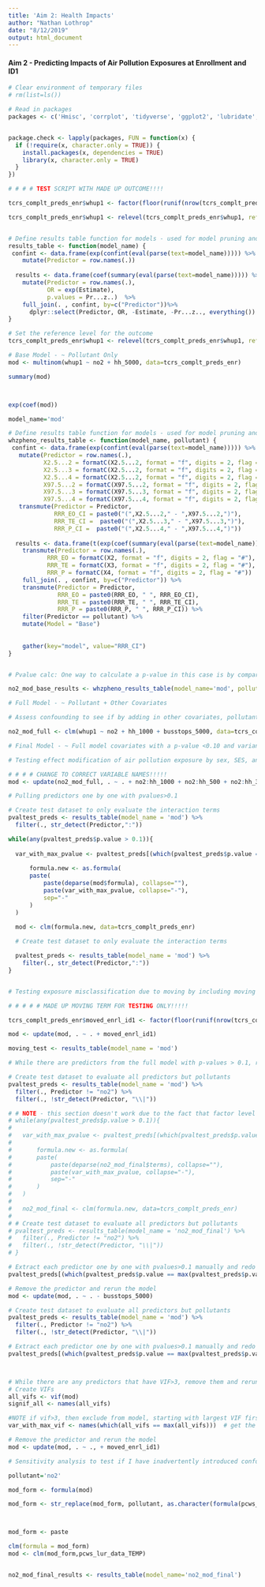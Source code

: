 ```yaml
---
title: 'Aim 2: Health Impacts'
author: "Nathan Lothrop"
date: "8/12/2019"
output: html_document
---
```

#### Aim 2 - Predicting Impacts of Air Pollution Exposures at Enrollment and ID1

```r
# Clear environment of temporary files
# rm(list=ls())

# Read in packages
packages <- c('Hmisc', 'corrplot', 'tidyverse', 'ggplot2', 'lubridate', 'broom', 'rlist', 'olsrr', 'car', 'AICcmodavg', 'lctools', 'sf', 'sp', 'leaflet', 'caret', 'lme4', 'lmerTest', 'data.table', 'knitr', 'modelr', 'ggpubr', 'janitor', 'kableExtra', 'formattable', 'corrplot', 'qtlcharts', 'PerformanceAnalytics', 'xts', 'factoextra', 'rms', 'nnet')


package.check <- lapply(packages, FUN = function(x) {
  if (!require(x, character.only = TRUE)) {
    install.packages(x, dependencies = TRUE)
    library(x, character.only = TRUE)
  }
})
```


```r

# # # # TEST SCRIPT WITH MADE UP OUTCOME!!!!

tcrs_complt_preds_enr$whup1 <- factor(floor(runif(nrow(tcrs_complt_preds_enr), min=1, max=5)))

tcrs_complt_preds_enr$whup1 <- relevel(tcrs_complt_preds_enr$whup1, ref=1)


# Define results table function for models - used for model pruning and output
results_table <- function(model_name) {
 confint <- data.frame(exp(confint(eval(parse(text=model_name))))) %>%
    mutate(Predictor = row.names(.))
  
  results <- data.frame(coef(summary(eval(parse(text=model_name))))) %>%
    mutate(Predictor = row.names(.),
           OR = exp(Estimate),
           p.values = Pr...z..)  %>%
    full_join(. , confint, by=c("Predictor"))%>%
      dplyr::select(Predictor, OR, -Estimate, -Pr...z.., everything())
}

# Set the reference level for the outcome
tcrs_complt_preds_enr$whup1 <- relevel(tcrs_complt_preds_enr$whup1, ref = 1)

# Base Model - ~ Pollutant Only
mod <- multinom(whup1 ~ no2 + hh_5000, data=tcrs_complt_preds_enr)

summary(mod)



exp(coef(mod))

model_name='mod'

# Define results table function for models - used for model pruning and output
whzpheno_results_table <- function(model_name, pollutant) {
 confint <- data.frame(exp(confint(eval(parse(text=model_name))))) %>%
   mutate(Predictor = row.names(.),
          X2.5...2 = formatC(X2.5...2, format = "f", digits = 2, flag = "#"),
          X2.5...3 = formatC(X2.5...2, format = "f", digits = 2, flag = "#"),
          X2.5...4 = formatC(X2.5...2, format = "f", digits = 2, flag = "#"),
          X97.5...2 = formatC(X97.5...2, format = "f", digits = 2, flag = "#"),
          X97.5...3 = formatC(X97.5...3, format = "f", digits = 2, flag = "#"),
          X97.5...4 = formatC(X97.5...4, format = "f", digits = 2, flag = "#")) %>%
   transmute(Predictor = Predictor,
             RRR_EO_CI = paste0("(",X2.5...2," - ",X97.5...2,")"),
             RRR_TE_CI =  paste0("(",X2.5...3," - ",X97.5...3,")"),
             RRR_P_CI =  paste0("(",X2.5...4," - ",X97.5...4,")"))  
  
  results <- data.frame(t(exp(coef(summary(eval(parse(text=model_name))))))) %>%
    transmute(Predictor = row.names(.),
           RRR_EO = formatC(X2, format = "f", digits = 2, flag = "#"),
           RRR_TE = formatC(X3, format = "f", digits = 2, flag = "#"),
           RRR_P = formatC(X4, format = "f", digits = 2, flag = "#"))  %>%
    full_join(. , confint, by=c("Predictor")) %>%
    transmute(Predictor = Predictor,
              RRR_EO = paste0(RRR_EO, " ", RRR_EO_CI),
              RRR_TE = paste0(RRR_TE, " ", RRR_TE_CI),
              RRR_P = paste0(RRR_P, " ", RRR_P_CI)) %>%
    filter(Predictor == pollutant) %>%
    mutate(Model = "Base")
    
    
    gather(key="model", value="RRR_CI")
}


# Pvalue calc: One way to calculate a p-value in this case is by comparing the t-value against the standard normal distribution, like a z test. Of course this is only true with infinite degrees of freedom, but is reasonably approximated by large samples, becoming increasingly biased as sample size decreases. This approach is used in other software packages such as Stata and is trivial to do. First we store the coefficient table, then calculate the p-values and combine back with the table. (Source: https://stats.idre.ucla.edu/r/dae/ordinal-logistic-regression/)

no2_mod_base_results <- whzpheno_results_table(model_name='mod', pollutant='no2')

# Full Model - ~ Pollutant + Other Covariates

# Assess confounding to see if by adding in other covariates, pollutant OR changes by >10%

no2_mod_full <- clm(whup1 ~ no2 + hh_1000 + busstops_5000, data=tcrs_complt_preds_enr)

# Final Model - ~ Full model covariates with a p-value <0.10 and variance inflation factor <3

# Testing effect modification of air pollution exposure by sex, SES, and atopy, keep interaction terms with pvalue<0.1

# # # # CHANGE TO CORRECT VARIABLE NAMES!!!!!
mod <- update(no2_mod_full, . ~ . + no2:hh_1000 + no2:hh_500 + no2:hh_300)

# Pulling predictors one by one with pvalues>0.1

# Create test dataset to only evaluate the interaction terms
pvaltest_preds <- results_table(model_name = 'mod') %>%
  filter(., str_detect(Predictor,":"))

while(any(pvaltest_preds$p.value > 0.1)){
  
  var_with_max_pvalue <- pvaltest_preds[(which(pvaltest_preds$p.value == max(pvaltest_preds$p.value))),1]  # get the var with max pvalue
  
      formula.new <- as.formula(
      paste(
          paste(deparse(mod$formula), collapse=""),
          paste(var_with_max_pvalue, collapse="-"),
          sep="-"
      )
  )
      
  mod <- clm(formula.new, data=tcrs_complt_preds_enr)

  # Create test dataset to only evaluate the interaction terms

  pvaltest_preds <- results_table(model_name = 'mod') %>%
    filter(., str_detect(Predictor,":"))
}


# Testing exposure misclassification due to moving by including moving term, stratify if needed by moving

# # # # # MADE UP MOVING TERM FOR TESTING ONLY!!!!!

tcrs_complt_preds_enr$moved_enrl_id1 <- factor(floor(runif(nrow(tcrs_complt_preds_enr), min=0, max=2)))

mod <- update(mod, . ~ . + moved_enrl_id1)

moving_test <- results_table(model_name = 'mod') 

# While there are predictors from the full model with p-values > 0.1, remove them and rerun the model

# Create test dataset to evaluate all predictors but pollutants
pvaltest_preds <- results_table(model_name = 'mod') %>%
  filter(., Predictor != "no2") %>%
  filter(., !str_detect(Predictor, "\\|"))

# # NOTE - this section doesn't work due to the fact that factor level variables are named one thing when put into the mode, but something else when diagnostics come back on account of each level is its own variable!
# while(any(pvaltest_preds$p.value > 0.1)){
#   
#   var_with_max_pvalue <- pvaltest_preds[(which(pvaltest_preds$p.value == max(pvaltest_preds$p.value))),1]  # get the var with max pvalue
#   
#       formula.new <- as.formula(
#       paste(
#           paste(deparse(no2_mod_final$terms), collapse=""),
#           paste(var_with_max_pvalue, collapse="-"),
#           sep="-"
#       )
#   )
# 
#   no2_mod_final <- clm(formula.new, data=tcrs_complt_preds_enr)
# 
# # Create test dataset to evaluate all predictors but pollutants
# pvaltest_preds <- results_table(model_name = 'no2_mod_final') %>%
#   filter(., Predictor != "no2") %>%
#   filter(., !str_detect(Predictor, "\\|"))
# }

# Extract each predictor one by one with pvalues>0.1 manually and redo the model, starting with highest
pvaltest_preds[(which(pvaltest_preds$p.value == max(pvaltest_preds$p.value))),1]  # get the var with max pvalue

# Remove the predictor and rerun the model
mod <- update(mod, . ~ . - busstops_5000)

# Create test dataset to evaluate all predictors but pollutants
pvaltest_preds <- results_table(model_name = 'mod') %>%
  filter(., Predictor != "no2") %>%
  filter(., !str_detect(Predictor, "\\|"))

# Extract each predictor one by one with pvalues>0.1 manually and redo the model, starting with highest
pvaltest_preds[(which(pvaltest_preds$p.value == max(pvaltest_preds$p.value))),1]  # get the var with max pvalue



# While there are any predictors that have VIF>3, remove them and rerun the model
# Create VIFs
all_vifs <- vif(mod)
signif_all <- names(all_vifs)

#NOTE if vif>3, then exclude from model, starting with largest VIF first as needed
var_with_max_vif <- names(which(all_vifs == max(all_vifs)))  # get the var with max vif

# Remove the predictor and rerun the model
mod <- update(mod, . ~ ., + moved_enrl_id1)

# Sensitivity analysis to test if I have inadvertently introduced confounding by using a modeled air pollution exposure value in a health effect model (Cefalu & Dominici, 2014; Szpiro & Paciorek, 2013) by refitting the final health effects models with the predictors from the final air pollution exposure model

pollutant='no2'

mod_form <- formula(mod)

mod_form <- str_replace(mod_form, pollutant, as.character(formula(pcws_no2_mod)[3]))[3]



mod_form <- paste

clm(formula = mod_form)
mod <- clm(mod_form,pcws_lur_data_TEMP)


no2_mod_final_results <- results_table(model_name='no2_mod_final')


```
